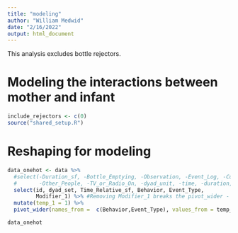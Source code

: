 ```yaml
---
title: "modeling"
author: "William Medwid"
date: "2/16/2022"
output: html_document
---
```


This analysis excludes bottle rejectors.

# Modeling the interactions between mother and infant

```r
include_rejectors <- c(0)
source("shared_setup.R")
```

# Reshaping for modeling

```r
data_onehot <- data %>% 
  #select(-Duration_sf, -Bottle_Emptying, -Observation, -Event_Log, -Comment, -coder_id, -Overall_Video_Quality,
  #       -Other_People, -TV_or_Radio_On, -dyad_unit, -time, -duration, -Modifier_1) %>% 
  select(id, dyad_set, Time_Relative_sf, Behavior, Event_Type,
         Modifier_1) %>% #Removing Modifier_1 breaks the pivot_wider - will investigate soon.
  mutate(temp_1 = 1) %>%  
  pivot_wider(names_from =  c(Behavior,Event_Type), values_from = temp_1, values_fill = 0)

data_onehot
```

